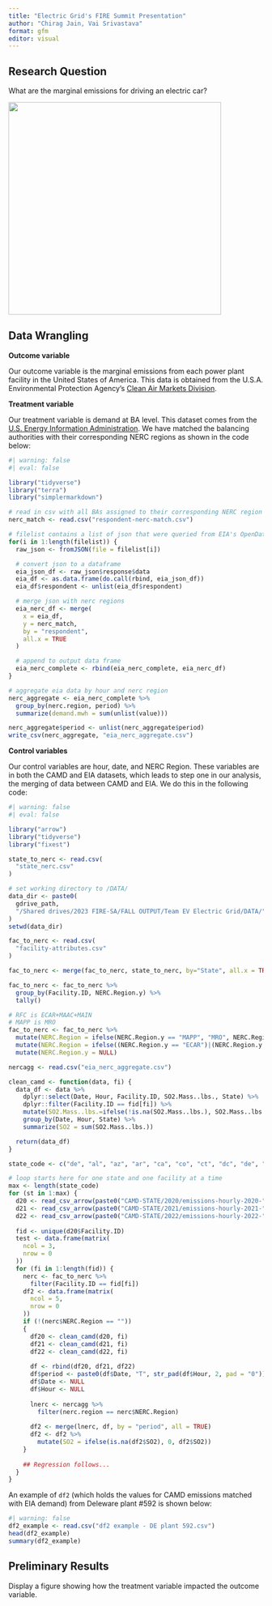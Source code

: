```yaml
---
title: "Electric Grid's FIRE Summit Presentation"
author: "Chirag Jain, Vai Srivastava"
format: gfm
editor: visual
---
```


## Research Question

What are the marginal emissions for driving an electric car?

[![](images/eu-lifetime-co2-infographic.jpg){fig-alt="Emissions from Cars, Gasoline vs Electric Vehicles" width="420"}](https://web.archive.org/web/20201130165117/https://www.europarl.europa.eu/news/en/headlines/priorities/climate-change/20190313STO31218/co2-emissions-from-cars-facts-and-figures-infographics)

## Data Wrangling

**Outcome variable**

Our outcome variable is the marginal emissions from each power plant facility in the United States of America. This data is obtained from the U.S.A. Environmental Protection Agency's [Clean Air Markets Division](https://www.epa.gov/power-sector/data-tools).

**Treatment variable**

Our treatment variable is demand at BA level. This dataset comes from the [U.S. Energy Information Administration](https://www.eia.gov/opendata/). We have matched the balancing authorities with their corresponding NERC regions as shown in the code below:

```r
#| warning: false
#| eval: false

library("tidyverse")
library("terra")
library("simplermarkdown")

# read in csv with all BAs assigned to their corresponding NERC region
nerc_match <- read.csv("respondent-nerc-match.csv")

# filelist contains a list of json that were queried from EIA's OpenData API
for(i in 1:length(filelist)) {
  raw_json <- fromJSON(file = filelist[i])

  # convert json to a dataframe
  eia_json_df <- raw_json$response$data
  eia_df <- as.data.frame(do.call(rbind, eia_json_df))
  eia_df$respondent <- unlist(eia_df$respondent)

  # merge json with nerc regions
  eia_nerc_df <- merge(
    x = eia_df,
    y = nerc_match,
    by = "respondent",
    all.x = TRUE
  )

  # append to output data frame
  eia_nerc_complete <- rbind(eia_nerc_complete, eia_nerc_df)
}

# aggregate eia data by hour and nerc region
nerc_aggregate <- eia_nerc_complete %>%
  group_by(nerc.region, period) %>%
  summarize(demand.mwh = sum(unlist(value)))

nerc_aggregate$period <- unlist(nerc_aggregate$period)
write_csv(nerc_aggregate, "eia_nerc_aggregate.csv")
```

**Control variables**

Our control variables are hour, date, and NERC Region. These variables are in both the CAMD and EIA datasets, which leads to step one in our analysis, the merging of data between CAMD and EIA. We do this in the following code:

```r
#| warning: false
#| eval: false

library("arrow")
library("tidyverse")
library("fixest")

state_to_nerc <- read.csv(
  "state_nerc.csv"
)

# set working directory to /DATA/
data_dir <- paste0(
  gdrive_path,
  "/Shared drives/2023 FIRE-SA/FALL OUTPUT/Team EV Electric Grid/DATA/"
)
setwd(data_dir)

fac_to_nerc <- read.csv(
  "facility-attributes.csv"
)

fac_to_nerc <- merge(fac_to_nerc, state_to_nerc, by="State", all.x = TRUE)

fac_to_nerc <- fac_to_nerc %>%
  group_by(Facility.ID, NERC.Region.y) %>%
  tally()

# RFC is ECAR+MAAC+MAIN
# MAPP is MRO
fac_to_nerc <- fac_to_nerc %>%
  mutate(NERC.Region = ifelse(NERC.Region.y == "MAPP", "MRO", NERC.Region.y)) %>%
  mutate(NERC.Region = ifelse((NERC.Region.y == "ECAR")|(NERC.Region.y == "MAAC")|(NERC.Region.y == "MAIN"), "RFC", NERC.Region.y)) %>%
  mutate(NERC.Region.y = NULL)

nercagg <- read.csv("eia_nerc_aggregate.csv")

clean_camd <- function(data, fi) {
  data_df <- data %>%
    dplyr::select(Date, Hour, Facility.ID, SO2.Mass..lbs., State) %>%
    dplyr::filter(Facility.ID == fid[fi]) %>%
    mutate(SO2.Mass..lbs.=ifelse(!is.na(SO2.Mass..lbs.), SO2.Mass..lbs., 0))%>%
    group_by(Date, Hour, State) %>%
    summarize(SO2 = sum(SO2.Mass..lbs.))

  return(data_df)
}

state_code <- c("de", "al", "az", "ar", "ca", "co", "ct", "dc", "de", "fl", "ga", "id", "il", "in", "ia", "ks", "ky", "la", "me", "md", "ma", "mi", "mn", "ms", "mo", "mt-west", "mt-east", "ne", "nv", "nh", "nj", "nm", "ny", "nc", "nd", "oh", "ok", "or", "pa", "ri", "sc", "sd", "tn", "tx-west", "tx-east", "ut", "vt", "va", "wa", "wv", "wi", "wy")

# loop starts here for one state and one facility at a time
max <- length(state_code)
for (st in 1:max) {
  d20 <- read_csv_arrow(paste0("CAMD-STATE/2020/emissions-hourly-2020-", state_code[st], ".csv"))
  d21 <- read_csv_arrow(paste0("CAMD-STATE/2021/emissions-hourly-2021-", state_code[st], ".csv"))
  d22 <- read_csv_arrow(paste0("CAMD-STATE/2022/emissions-hourly-2022-", state_code[st], ".csv"))
    
  fid <- unique(d20$Facility.ID)
  test <- data.frame(matrix(
    ncol = 3,
    nrow = 0
  ))
  for (fi in 1:length(fid)) {
    nerc <- fac_to_nerc %>%
      filter(Facility.ID == fid[fi])
    df2 <- data.frame(matrix(
      ncol = 5,
      nrow = 0
    ))
    if (!(nerc$NERC.Region == ""))
    {
      df20 <- clean_camd(d20, fi)
      df21 <- clean_camd(d21, fi)
      df22 <- clean_camd(d22, fi)
      
      df <- rbind(df20, df21, df22)
      df$period <- paste0(df$Date, "T", str_pad(df$Hour, 2, pad = "0"))
      df$Date <- NULL
      df$Hour <- NULL
      
      lnerc <- nercagg %>%
        filter(nerc.region == nerc$NERC.Region)
      
      df2 <- merge(lnerc, df, by = "period", all = TRUE)
      df2 <- df2 %>%
        mutate(SO2 = ifelse(is.na(df2$SO2), 0, df2$SO2))
    }
    
    ## Regression follows...
  }
}
```

An example of `df2` (which holds the values for CAMD emissions matched with EIA demand) from Deleware plant #592 is shown below:

```r
#| warning: false
df2_example <- read.csv("df2 example - DE plant 592.csv")
head(df2_example)
summary(df2_example)
```

## Preliminary Results

Display a figure showing how the treatment variable impacted the outcome variable.
